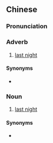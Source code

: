 ==Chinese==
{{zh-forms}}

===Pronunciation===
{{zh-pron
|c=kam4 maan5
|cat=adv,n
}}

===Adverb===
{{zh-adv}}

# {{lb|zh|Cantonese}} [[last night]]

====Synonyms====
* {{zh-l|尋晚}}

===Noun===
{{zh-noun}}

# {{lb|zh|Cantonese}} [[last night]]

====Synonyms====
* {{zh-l|尋晚}}